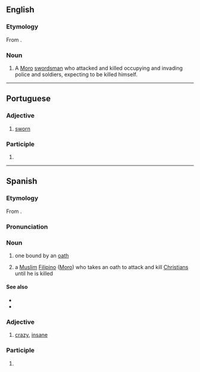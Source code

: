 ==English==
{{wikipedia}}

===Etymology===
From {{bor|en|es|juramentado}}.

===Noun===
{{en-noun}}

# {{lb|en|historical}} A [[Moro]] [[swordsman]] who attacked and killed occupying and invading police and soldiers, expecting to be killed himself.

----

==Portuguese==

===Adjective===
{{pt-adj}}

# [[sworn]]

===Participle===
{{pt-pp}}

# {{past participle of|pt|juramentar}}

----

==Spanish==

===Etymology===
From {{af|es|juramentar|-ado}}.

===Pronunciation===
{{es-IPA}}

===Noun===
{{es-noun|m}}

# one bound by an [[oath]]
# {{lb|es|Philippines|historical}} a [[Muslim]] [[Filipino]] ([[Moro]]) who takes an oath to attack and kill [[Christian]]s until he is killed

====See also====
* {{l|es|sabil ullah}}
* {{l|es|amok}}

===Adjective===
{{es-adj}}

# {{lb|es|Philippines}} [[crazy]], [[insane]]

===Participle===
{{es-past participle}}

# {{es-verb form of|juramentar}}